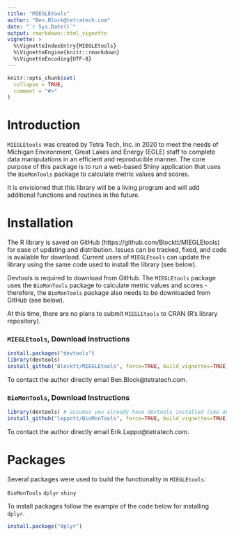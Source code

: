 ```yaml
---
title: "MIEGLEtools"
author: "Ben.Block@tetratech.com"
date: "`r Sys.Date()`"
output: rmarkdown::html_vignette
vignette: >
  %\VignetteIndexEntry{MIEGLEtools}
  %\VignetteEngine{knitr::rmarkdown}
  %\VignetteEncoding{UTF-8}
---
```


```r
knitr::opts_chunk$set(
  collapse = TRUE,
  comment = "#>"
)
```

# Introduction
`MIEGLEtools` was created by Tetra Tech, Inc. in 2020 to meet the needs of Michigan Environment, Great Lakes and Energy (EGLE) staff to complete data manipulations in an efficient and reproducible manner. The core purpose of this package is to run a web-based Shiny application that uses the `BioMonTools` package to calculate metric values and scores. 

It is envisioned that this library will be a living program and will add additional functions and routines in the future.

# Installation
The R library is saved on GitHub (https://github.com/Blocktt/MIEGLEtools) for ease of updating and distribution.  Issues can be tracked, fixed, and code is available for download.  Current users of `MIEGLEtools` can update the library using the same code used to install the library (see below).  

Devtools is required to download from GitHub. The `MIEGLEtools` package uses the `BioMonTools` package to calculate metric values and scores - therefore, the `BioMonTools` package also needs to be downloaded from GitHub (see below).

At this time, there are no plans to submit `MIEGLEtools` to CRAN (R's library repository).

### `MIEGLEtools`, Download Instructions

```r
install.packages("devtools")
library(devtools)
install_github("Blocktt/MIEGLEtools", force=TRUE, build_vignettes=TRUE)
```

To contact the author directly email Ben.Block@tetratech.com.

### `BioMonTools`, Download Instructions

```r
library(devtools) # assumes you already have devtools installed (see above)
install_github("leppott/BioMonTools", force=TRUE, build_vignettes=TRUE)
```

To contact the author directly email Erik.Leppo@tetratech.com.

# Packages
Several packages were used to build the functionality in `MIEGLEtools`:

`BioMonTools` 
`dplyr`
`shiny`


To install packages follow the example of the code below for installing `dplyr`.

```r
install.package("dplyr")
```
